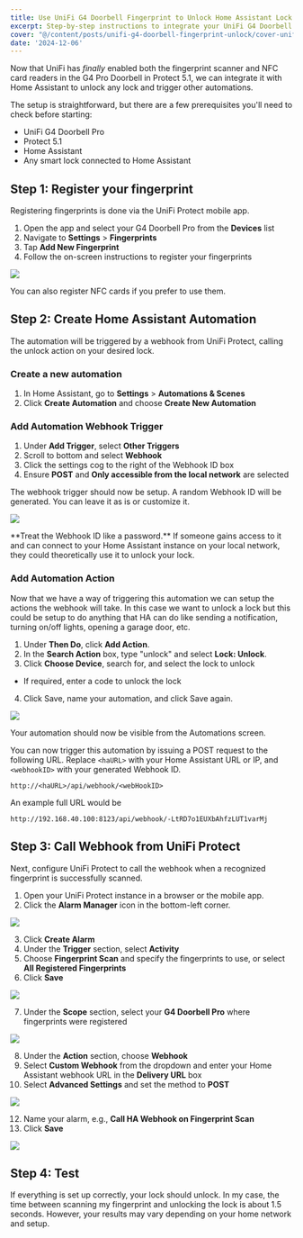 ```yaml
---
title: Use UniFi G4 Doorbell Fingerprint to Unlock Home Assistant Lock
excerpt: Step-by-step instructions to integrate your UniFi G4 Doorbell Pro with Home Assistant, enabling smart lock control and automations using its new fingerprint scanner and NFC reader features.
cover: "@/content/posts/unifi-g4-doorbell-fingerprint-unlock/cover-unifi-doorbell-fingerprint.png"
date: '2024-12-06'
---
```


Now that UniFi has *finally* enabled both the fingerprint scanner and NFC card readers in the G4 Pro Doorbell in Protect 5.1, we can integrate it with Home Assistant to unlock any lock and trigger other automations.

The setup is straightforward, but there are a few prerequisites you'll need to check before starting:

* UniFi G4 Doorbell Pro
* Protect 5.1
* Home Assistant
* Any smart lock connected to Home Assistant

## Step 1: Register your fingerprint

Registering fingerprints is done via the UniFi Protect mobile app.

1. Open the app and select your G4 Doorbell Pro from the **Devices** list
2. Navigate to **Settings** > **Fingerprints**
3. Tap **Add New Fingerprint**
5. Follow the on-screen instructions to register your fingerprints

![](@/content/posts/unifi-g4-doorbell-fingerprint-unlock/screenshot-protect-app-fingerprint.png)

You can also register NFC cards if you prefer to use them.

## Step 2: Create Home Assistant Automation

The automation will be triggered by a webhook from UniFi Protect, calling the unlock action on your desired lock.

### Create a new automation

1. In Home Assistant, go to **Settings** > **Automations & Scenes**
2. Click **Create Automation** and choose **Create New Automation**

### Add Automation Webhook Trigger

1. Under **Add Trigger**, select **Other Triggers**
3. Scroll to bottom and select **Webhook**
3. Click the settings cog to the right of the Webhook ID box
4. Ensure **POST** and **Only accessible from the local network** are selected

The webhook trigger should now be setup. A random Webhook ID will be generated. You can leave it as is or customize it.

![](@/content/posts/unifi-g4-doorbell-fingerprint-unlock/screenshot-ha-automation-trigger.png)

<Aside type="alert">
    **Treat the Webhook ID like a password.** If someone gains access to it and can connect to your Home Assistant instance on your local network, they could theoretically use it to unlock your lock.
</Aside>

### Add Automation Action
Now that we have a way of triggering this automation we can setup the actions the webhook will take. In this case we want to unlock a lock but this could be setup to do anything that HA can do like sending a notification, turning on/off lights, opening a garage door, etc.

1. Under **Then Do**, click **Add Action**.
2. In the **Search Action** box, type "unlock" and select **Lock: Unlock**.
3. Click **Choose Device**, search for, and select the lock to unlock
 * If required, enter a code to unlock the lock
4. Click Save, name your automation, and click Save again.

![](@/content/posts/unifi-g4-doorbell-fingerprint-unlock/screenshot-ha-automation-then-do.png)

Your automation should now be visible from the Automations screen.

You can now trigger this automation by issuing a POST request to the following URL. Replace `<haURL>` with your Home Assistant URL or IP, and `<webhookID>` with your generated Webhook ID.

```
http://<haURL>/api/webhook/<webHookID>
```

An example full URL would be

```
http://192.168.40.100:8123/api/webhook/-LtRD7o1EUXbAhfzLUT1varMj
```

## Step 3: Call Webhook from UniFi Protect

Next, configure UniFi Protect to call the webhook when a recognized fingerprint is successfully scanned.

1. Open your UniFi Protect instance in a browser or the mobile app.
2. Click the **Alarm Manager** icon in the bottom-left corner.

![](@/content/posts/unifi-g4-doorbell-fingerprint-unlock/screenshot-unifi-protect-alarm-manager.png)

3. Click **Create Alarm**
4. Under the **Trigger** section, select **Activity**
5. Choose **Fingerprint Scan** and specify the fingerprints to use, or select **All Registered Fingerprints**
6. Click **Save**

![](@/content/posts/unifi-g4-doorbell-fingerprint-unlock/screenshot-unifi-protect-alarm-trigger.png)

7. Under the **Scope** section, select your **G4 Doorbell Pro** where fingerprints were registered

![](@/content/posts/unifi-g4-doorbell-fingerprint-unlock/screenshot-unifi-protect-alarm-scope.png)

8. Under the **Action** section, choose **Webhook**
9. Select **Custom Webhook** from the dropdown and enter your Home Assistant webhook URL in the **Delivery URL** box
11. Select **Advanced Settings** and set the method to **POST**

![](@/content/posts/unifi-g4-doorbell-fingerprint-unlock/screenshot-unifi-protect-alarm-action.png)

12. Name your alarm, e.g., **Call HA Webhook on Fingerprint Scan**
13. Click **Save**

![](@/content/posts/unifi-g4-doorbell-fingerprint-unlock/screenshot-unifi-protect-alarm-save.png)

## Step 4: Test

If everything is set up correctly, your lock should unlock. In my case, the time between scanning my fingerprint and unlocking the lock is about 1.5 seconds. However, your results may vary depending on your home network and setup.

<YouTubeEmbed id="mta9JiiQxF4" />
